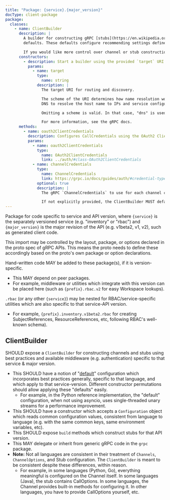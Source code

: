 ```yaml
---
title: "Package: {service}.{major_version}"
docType: client-package
package:
  classes:
    - name: ClientBuilder
      description: | 
        A builder for constructing gRPC [stubs](https://en.wikipedia.org/wiki/Stub_(distributed_computing)) for the package's service and version with "out of the box" 
        defaults. These defaults configure recommending settings defined by the Kessel team.

        If you would like more control over channel or stub construction, use the gRPC API directly.
      constructors:
        - description: Start a builder using the provided `target` URI.
          params:
            - name: target
              type:
                name: string
              description: | 
                The target URI for routing and discovery.

                The scheme of the URI determines how name resolution works. `dns://` will use
                DNS to resolve the host name to IPs and service configuration (from a TXT record).

                Omitting a scheme is valid. In that case, "dns" is used.

                For more information, see the gRPC docs.
      methods:
        - name: oauth2ClientCredentials
          description: Configures CallCredentials using the OAuth2 Client Credentials grant.
          params:
            - name: oauth2ClientCredentials
              type:
                name: OAuth2ClientCredentials
                link: ../auth/#class-OAuth2ClientCredentials
            - name: channelCredentials
              type:
                name: ChannelCredentials
                link: https://grpc.io/docs/guides/auth/#credential-types
              optional: true
              description: |
                The gRPC `ChannelCredentials` to use for each channel connection. This authenticates the server (e.g. through TLS) and, optionally, your client (e.g. through mutual TLS).

                If not explicitly provided, the ClientBuilder MUST default to using TLS to authenticate the server with the runtime's default trust bundle and TLS configuration.
---
```



Package for code specific to service and API version, where `{service}` is the separately versioned service (e.g. "inventory" or "rbac") and `{major_version}` is the major revision of the API (e.g. v1beta2, v1, v2), such as generated client code.

<Aside>
This import may be controlled by the layout, package, or options declared in the proto spec of gRPC APIs. This means the proto needs to define these accordingly based on the proto's own package or option declarations.
</Aside>

Hand-written code MAY be added to these package(s), if it is version-specific.

- This MAY depend on peer packages.
- For example, middleware or utilities which integrate with this version can be placed here (such as `{prefix}.rbac.v2` for easy Workspace lookups).

`.rbac` (or any other `{service}`) may be nested for RBAC/service-specific utilities which are also specific to that service-API version.

- For example, `{prefix}.inventory.v1beta2.rbac` for creating SubjectReferences, ResourceReferences, etc, following RBAC's well-known schema).

## ClientBuilder

SHOULD expose a `ClientBuilder` for constructing channels and stubs using best practices and available middleware (e.g. authentication) specific to that service & major version.

- This SHOULD have a notion of "[default](../../client-libraries/#defaults-across-all-languages)" configuration which incorporates best practices generally, specific to that language, and which apply to that service-version. Different constructor permutations should allow applying these "defaults" easily.
  - For example, in the Python reference implementation, the "default" configuration, when not using asyncio, uses single-threaded unary streams for a performance improvement.
- This SHOULD have a constructor which accepts a `Configuration` object which reads common configuration values, consistent from language to language (e.g. with the same common keys, same environment variables, etc).
- This SHOULD expose `build` methods which construct stubs for that API version.
- This MAY delegate or inherit from generic gRPC code in the `grpc` package.
- **Note:** Not all languages are consistent in their treatment of `Channels`, `ChannelOptions`, and Stub configuration. The `ClientBuilder` is meant to be consistent despite these differences, within reason.
  - For example, in some languages (Python, Go), everything meaningful is configured on the Channel itself. In some languages (Java), the stub contains CallOptions. In some languages, the Channel provides built-in methods for configuring it. In other languages, you have to provide CallOptions yourself, etc.
